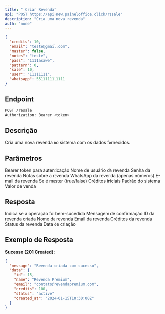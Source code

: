 ```yaml
---
title: " Criar Revenda"
api: "POST https://api-new.paineloffice.click/resale"
description: "Cria uma nova revenda"
auth: "none"
---
```


<RequestExample>

```json Exemplo de Body
{
  "credits": 10,
  "email": "teste@gmail.com",
  "master": false,
  "notes": "teste",
  "pass": "1111asawe",
  "pattern": 0,
  "sale": 10,
  "user": "11111111",
  "whatsapp": 5511111111111
}
```

</RequestExample>

## Endpoint

<CodeGroup>

```bash Requisição
POST /resale
Authorization: Bearer <token>
```

</CodeGroup>

## Descrição

Cria uma nova revenda no sistema com os dados fornecidos.

## Parâmetros

<ParamField header="Authorization" type="string" required>
  Bearer token para autenticação
</ParamField>

<ParamField body="user" type="string" required>
  Nome de usuário da revenda
</ParamField>

<ParamField body="pass" type="string" required>
  Senha da revenda
</ParamField>

<ParamField body="notes" type="string">
  Notas sobre a revenda
</ParamField>

<ParamField body="whatsapp" type="number">
  WhatsApp da revenda (apenas números)
</ParamField>

<ParamField body="email" type="string" required>
  E-mail da revenda
</ParamField>

<ParamField body="master" type="boolean">
  Se é master (true/false)
</ParamField>

<ParamField body="credits" type="number">
  Créditos iniciais
</ParamField>

<ParamField body="pattern" type="integer">
  Padrão do sistema
</ParamField>

<ParamField body="sale" type="number">
  Valor de venda
</ParamField>

## Resposta

<ResponseField name="success" type="boolean">
  Indica se a operação foi bem-sucedida
</ResponseField>

<ResponseField name="message" type="string">
  Mensagem de confirmação
</ResponseField>

<ResponseField name="data" type="object">
  <Expandable title="properties">
    <ResponseField name="id" type="integer">
      ID da revenda criada
    </ResponseField>
    <ResponseField name="name" type="string">
      Nome da revenda
    </ResponseField>
    <ResponseField name="email" type="string">
      Email da revenda
    </ResponseField>
    <ResponseField name="credits" type="number">
      Créditos da revenda
    </ResponseField>
    <ResponseField name="status" type="string">
      Status da revenda
    </ResponseField>
    <ResponseField name="created_at" type="string">
      Data de criação
    </ResponseField>
  </Expandable>
</ResponseField>

## Exemplo de Resposta

**Sucesso (201 Created):**
```json
{
  "message": "Revenda criada com sucesso",
  "data": {
    "id": 15,
    "name": "Revenda Premium",
    "email": "contato@revendapremium.com",
    "credits": 100,
    "status": "active",
    "created_at": "2024-01-15T10:30:00Z"
  }
}
```